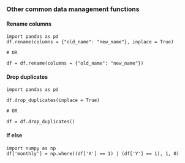 ### Other common data management functions {-}

#### Rename columns {-}

```
import pandas as pd
df.rename(columns = {"old_name": "new_name"}, inplace = True)

# OR

df = df.rename(columns = {"old_name": "new_name"})

```

#### Drop duplicates {-}

```
import pandas as pd

df.drop_duplicates(inplace = True)

# OR

df = df.drop_duplicates()
```

#### If else {-}

```
import numpy as np
df['monthly'] = np.where((df['X'] == 1) | (df['Y'] == 1), 1, 0)
```
